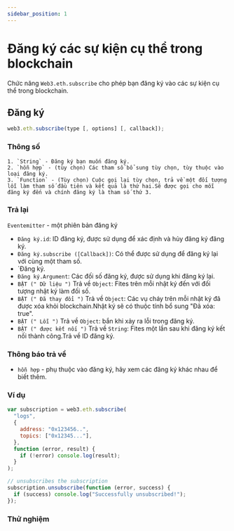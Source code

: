 ```yaml
---
sidebar_position: 1
---
```



# Đăng ký các sự kiện cụ thể trong blockchain

Chức năng `Web3.eth.subscribe` cho phép bạn đăng ký vào các sự kiện cụ thể trong blockchain.
## Đăng ký

```javascript
web3.eth.subscribe(type [, options] [, callback]);
```

### Thông số

    1. `String` - Đăng ký bạn muốn đăng ký.
    2. `hỗn hợp` - (tùy chọn) Các tham số bổ sung tùy chọn, tùy thuộc vào loại đăng ký.
    3. `Function` - (Tùy chọn) Cuộc gọi lại tùy chọn, trả về một đối tượng lỗi làm tham số đầu tiên và kết quả là thứ hai.Sẽ được gọi cho mỗi đăng ký đến và chính đăng ký là tham số thứ 3.
### Trả lại

`Eventemitter` - một phiên bản đăng ký

- `Đăng ký.id`: ID đăng ký, được sử dụng để xác định và hủy đăng ký đăng ký.
- `Đăng ký.subscribe ([Callback])`: Có thể được sử dụng để đăng ký lại với cùng một tham số.
- `Đăng ký.
- `Đăng ký.Argument`: Các đối số đăng ký, được sử dụng khi đăng ký lại.
- `BẬT (" Dữ liệu ")` Trả về `Object`: Fites trên mỗi nhật ký đến với đối tượng nhật ký làm đối số.
- `BẬT (" Đã thay đổi ")` Trả về `Object`: Các vụ cháy trên mỗi nhật ký đã được xóa khỏi blockchain.Nhật ký sẽ có thuộc tính bổ sung "Đã xóa: true".
- `BẬT (" Lỗi ")` Trả về `Object`: bắn khi xảy ra lỗi trong đăng ký.
- `BẬT (" được kết nối ")` Trả về `String`: Fites một lần sau khi đăng ký kết nối thành công.Trả về ID đăng ký.

### Thông báo trả về

- `hỗn hợp` - phụ thuộc vào đăng ký, hãy xem các đăng ký khác nhau để biết thêm.
### Ví dụ
```javascript
var subscription = web3.eth.subscribe(
  "logs",
  {
    address: "0x123456..",
    topics: ["0x12345..."],
  },
  function (error, result) {
    if (!error) console.log(result);
  }
);

// unsubscribes the subscription
subscription.unsubscribe(function (error, success) {
  if (success) console.log("Successfully unsubscribed!");
});
```

### Thử nghiệm

<EthSubscribe />
